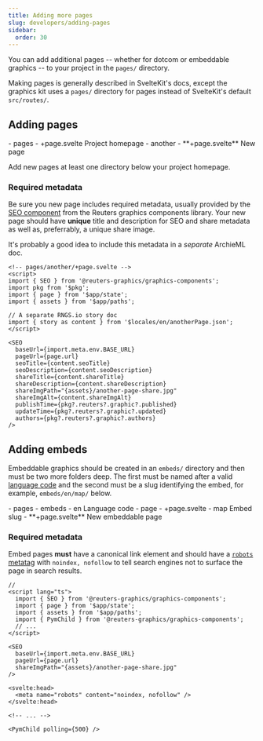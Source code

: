 ```yaml
---
title: Adding more pages
slug: developers/adding-pages
sidebar:
  order: 30
---
```



You can add additional pages -- whether for dotcom or embeddable graphics -- to your project in the `pages/` directory.

Making pages is generally described in SvelteKit's docs, except the graphics kit uses a `pages/` directory for pages instead of SvelteKit's default `src/routes/`.


<LinkCard
  icon="seti:svelte"
  color="#f96743"
  title="SvelteKit: Routing"
  target='_blank'
  href="https://svelte.dev/docs/kit/routing"
/>

## Adding pages

<FileTree>
- pages
  - +page.svelte Project homepage
  - another
    - **+page.svelte** New page
</FileTree>

Add new pages at least one directory below your project homepage.

### Required metadata

Be sure you new page includes required metadata, usually provided by the [SEO component](https://reuters-graphics.github.io/graphics-components/?path=/docs/components-ads-analytics-seo--docs) from the Reuters graphics components library. Your new page should have **unique** title and description for SEO and share metadata as well as, preferrably, a unique share image.

It's probably a good idea to include this metadata in a _separate_ ArchieML doc.

```svelte {7-8}
<!-- pages/another/+page.svelte -->
<script>
import { SEO } from '@reuters-graphics/graphics-components';
import pkg from '$pkg';
import { page } from '$app/state';
import { assets } from '$app/paths';

// A separate RNGS.io story doc
import { story as content } from '$locales/en/anotherPage.json';
</script>

<SEO
  baseUrl={import.meta.env.BASE_URL}
  pageUrl={page.url}
  seoTitle={content.seoTitle}
  seoDescription={content.seoDescription}
  shareTitle={content.shareTitle}
  shareDescription={content.shareDescription}
  shareImgPath="{assets}/another-page-share.jpg"
  shareImgAlt={content.shareImgAlt}
  publishTime={pkg?.reuters?.graphic?.published}
  updateTime={pkg?.reuters?.graphic?.updated}
  authors={pkg?.reuters?.graphic?.authors}
/>
```

## Adding embeds

Embeddable graphics should be created in an `embeds/` directory and then must be two more folders deep. The first must be named after a valid [language code](https://reuters-graphics.github.io/graphics-server-client/types/RNGS.Language.html) and the second must be a slug identifying the embed, for example, `embeds/en/map/` below.

<FileTree>
- pages
  - embeds
    - en Language code
      - page
        - +page.svelte
      - map Embed slug
        - **+page.svelte** New embeddable page
</FileTree>

### Required metadata

Embed pages **must** have a canonical link element and should have a [`robots` metatag](https://developers.google.com/search/docs/crawling-indexing/robots-meta-tag) with `noindex, nofollow` to tell search engines not to surface the page in search results.

```svelte
// 
<script lang="ts">
  import { SEO } from '@reuters-graphics/graphics-components';
  import { page } from '$app/state';
  import { assets } from '$app/paths';
  import { PymChild } from '@reuters-graphics/graphics-components';
  // ...
</script>

<SEO
  baseUrl={import.meta.env.BASE_URL}
  pageUrl={page.url}
  shareImgPath="{assets}/another-page-share.jpg"
/>

<svelte:head>
  <meta name="robots" content="noindex, nofollow" />
</svelte:head>

<!-- ... -->

<PymChild polling={500} />
```